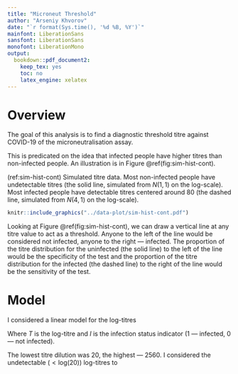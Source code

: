 ```yaml
---
title: "Microneut Threshold"
author: "Arseniy Khvorov"
date: "`r format(Sys.time(), '%d %B, %Y')`"
mainfont: LiberationSans
sansfont: LiberationSans
monofont: LiberationMono
output:
  bookdown::pdf_document2:
    keep_tex: yes
    toc: no
    latex_engine: xelatex
---
```


# Overview

The goal of this analysis is to find a diagnostic threshold titre against COVID-19 of the microneutralisation assay.

This is predicated on the idea that infected people have higher titres than non-infected people. An illustration is in Figure \@ref(fig:sim-hist-cont).

(ref:sim-hist-cont) Simulated titre data. Most non-infected people have undetectable titres (the solid line, simulated from $N(1, 1)$ on the log-scale). Most infected people have detectable titres centered around 80 (the dashed line, simulated from $N(4, 1)$ on the log-scale).

```r
knitr::include_graphics("../data-plot/sim-hist-cont.pdf")
```

Looking at Figure \@ref(fig:sim-hist-cont), we can draw a vertical line at any titre value to act as a threshold. Anyone to the left of the line would be considered not infected, anyone to the right --- infected. The proportion of the titre distribution for the uninfected (the solid line) to the left of the line would be the specificity of the test and the proportion of the titre distribution for the infected (the dashed line) to the right of the line would be the sensitivity of the test.

# Model

I considered a linear model for the log-titres

\begin{gather*}
T \sim N(\mu, \sigma) \\
\mu = \beta_0 + \beta_1 I
\end{gather*}

Where $T$ is the log-titre and $I$ is the infection status indicator (1 --- infected, 0 --- not infected).

The lowest titre dilution was 20, the highest --- 2560. I considered the undetectable ($<\text{log}(20)$) log-titres to
